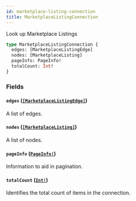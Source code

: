 ```yaml
---
id: marketplace-listing-connection
title: MarketplaceListingConnection
---
```


Look up Marketplace Listings

```graphql
type MarketplaceListingConnection {
  edges: [MarketplaceListingEdge]
  nodes: [MarketplaceListing]
  pageInfo: PageInfo!
  totalCount: Int!
}
```

### Fields

#### `edges` ([`[MarketplaceListingEdge]`](/docs/api/objects/marketplace-listing-edge))

A list of edges.

#### `nodes` ([`[MarketplaceListing]`](/docs/api/objects/marketplace-listing))

A list of nodes.

#### `pageInfo` ([`PageInfo!`](/docs/api/objects/page-info))

Information to aid in pagination.

#### `totalCount` ([`Int!`](/docs/api/scalars/int))

Identifies the total count of items in the connection.
